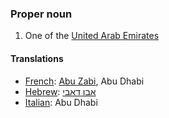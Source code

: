 ===Proper noun===

#One of the [[United Arab Emirates]]

====Translations====
*[[French]]: [[Abu Zabi]], Abu Dhabi
*[[Hebrew]]: [[אבו דאבי]]
*[[Italian]]: Abu Dhabi